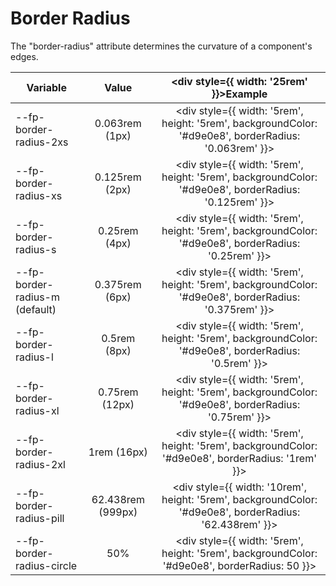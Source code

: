 
<Meta title="Design System/Border Radius" />

# Border Radius

The "border-radius" attribute determines the curvature of a component's edges.

| Variable                |      Value      |   <div style={{ width: '25rem' }}>Example</div>  |
|-----------------------|:-------------:|:----------:|
| --fp-border-radius-2xs |  0.063rem (1px) | <div style={{ width: '5rem', height: '5rem', backgroundColor: '#d9e0e8', borderRadius: '0.063rem' }}></div> |
| --fp-border-radius-xs |  0.125rem (2px) | <div style={{ width: '5rem', height: '5rem', backgroundColor: '#d9e0e8', borderRadius: '0.125rem' }}></div> |
| --fp-border-radius-s |  0.25rem (4px) | <div style={{ width: '5rem', height: '5rem', backgroundColor: '#d9e0e8', borderRadius: '0.25rem' }}></div> |
| --fp-border-radius-m (default) |  0.375rem (6px) | <div style={{ width: '5rem', height: '5rem', backgroundColor: '#d9e0e8', borderRadius: '0.375rem' }}></div> |
| --fp-border-radius-l |  0.5rem (8px) | <div style={{ width: '5rem', height: '5rem', backgroundColor: '#d9e0e8', borderRadius: '0.5rem' }}></div> |
| --fp-border-radius-xl |  0.75rem (12px) | <div style={{ width: '5rem', height: '5rem', backgroundColor: '#d9e0e8', borderRadius: '0.75rem' }}></div> |
| --fp-border-radius-2xl |  1rem (16px) | <div style={{ width: '5rem', height: '5rem', backgroundColor: '#d9e0e8', borderRadius: '1rem' }}></div> |
| --fp-border-radius-pill |  62.438rem (999px) | <div style={{ width: '10rem', height: '5rem', backgroundColor: '#d9e0e8', borderRadius: '62.438rem' }}></div> |
| --fp-border-radius-circle |  50% | <div style={{ width: '5rem', height: '5rem', backgroundColor: '#d9e0e8', borderRadius: 50 }}></div> |
